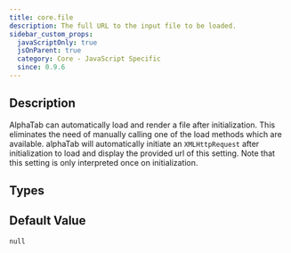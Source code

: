 ```yaml
---
title: core.file
description: The full URL to the input file to be loaded.
sidebar_custom_props:
  javaScriptOnly: true
  jsOnParent: true
  category: Core - JavaScript Specific
  since: 0.9.6
---
```


<SinceBadge since="0.9.6" />


## Description

AlphaTab can automatically load and render a file after initialization. This eliminates the need of manually calling
one of the load methods which are available. alphaTab will automatically initiate an `XMLHttpRequest` after initialization
to load and display the provided url of this setting. Note that this setting is only interpreted once on initialization.

<PropertyDescription metadata={metadata} showJson={true} />

## Types

<TypeTable>
    <TypeRow name="string" />
</TypeTable>

## Default Value

`null`